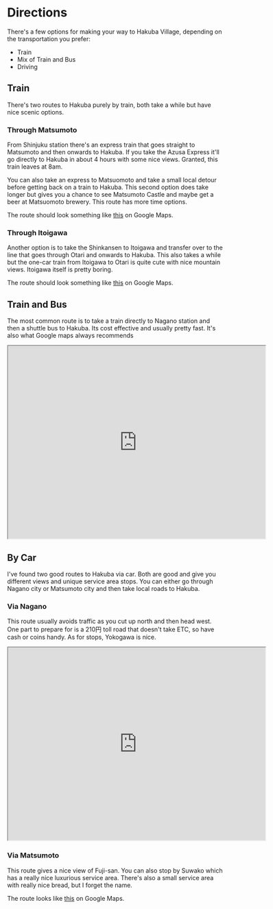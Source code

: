 # Directions

There's a few options for making your way to Hakuba Village, depending on the
transportation you prefer:
* Train
* Mix of Train and Bus
* Driving

## Train

There's two routes to Hakuba purely by train, both take a while but have nice
scenic options.

### Through Matsumoto

From Shinjuku station there's an express train that goes straight to Matsumoto
and then onwards to Hakuba.  If you take the Azusa Express it'll go directly to
Hakuba in about 4 hours with some nice views.  Granted, this train leaves at 8am.

You can also take an express to Matsuomoto and take a small local detour before
getting back on a train to Hakuba.  This second option does take longer but
gives you a chance to see Matsumoto Castle and maybe get a beer at Matsuomoto
brewery.  This route has more time options.

The route should look something like
[this](https://maps.app.goo.gl/55VR1YKqfciSTSYT8) on Google Maps.

### Through Itoigawa

Another option is to take the Shinkansen to Itoigawa and transfer over to the
line that goes through Otari and onwards to Hakuba.  This also takes a while
but the one-car train from Itoigawa to Otari is quite cute with nice mountain
views.  Itoigawa itself is pretty boring.

The route should look something like
[this](https://maps.app.goo.gl/vui1CKwWht8LorV58) on Google Maps.

## Train and Bus

The most common route is to take a train directly to Nagano station and then a
shuttle bus to Hakuba.  Its cost effective and usually pretty fast.  It's also
what Google maps always recommends

<iframe src="https://www.google.com/maps/embed?pb=!1m28!1m12!1m3!1d1645325.2235269945!2d137.49173510627924!3d36.34804033194915!2m3!1f0!2f0!3f0!3m2!1i1024!2i768!4f13.1!4m13!3e3!4m5!1s0x60188bfbd89f700b%3A0x277c49ba34ed38!2sTokyo%20Station%2C%20JR%20Tokyo%20Station%2C%201%20Chome-9%20Marunouchi%2C%20Chiyoda%20City%2C%20Tokyo!3m2!1d35.6812362!2d139.7671248!4m5!1s0x5ff7d203886194b9%3A0x37911e46ad9fa4!2sHakuba%20Station%2C%20Hokuj%C5%8D%2C%20Hakuba%2C%20Kitaazumi%20District%2C%20Nagano%20399-9301!3m2!1d36.695734699999996!2d137.8635273!5e0!3m2!1sen!2sjp!4v1707023143197!5m2!1sen!2sjp" width="600" height="450" style={{border:0}} allowfullscreen="" loading="lazy" referrerpolicy="no-referrer-when-downgrade"></iframe>

## By Car

I've found two good routes to Hakuba via car.  Both are good and give you
different views and unique service area stops.  You can either go through
Nagano city or Matsumoto city and then take local roads to Hakuba.

### Via Nagano

This route usually avoids traffic as you cut up north and then head west.  One
part to prepare for is a 210円 toll road that doesn't take ETC, so have cash or
coins handy.  As for stops, Yokogawa is nice.

<iframe
src="https://www.google.com/maps/embed?pb=!1m28!1m12!1m3!1d1649705.5351884472!2d137.47408152860342!3d36.14023799398684!2m3!1f0!2f0!3f0!3m2!1i1024!2i768!4f13.1!4m13!3e0!4m5!1s0x60188b4046e3f71d%3A0x85ab1d92ef294edf!2sEbisu%20Station%2C%20JR%20Ebisu%20Building%2C%201%20Chome-5%20Ebisuminami%2C%20Shibuya%20City%2C%20Tokyo!3m2!1d35.6467145!2d139.71008179999998!4m5!1s0x5ff7d203886194b9%3A0x37911e46ad9fa4!2sHakuba%20Station%2C%20Hokuj%C5%8D%2C%20Hakuba%2C%20Kitaazumi%20District%2C%20Nagano%20399-9301!3m2!1d36.695734699999996!2d137.8635273!5e0!3m2!1sen!2sjp!4v1707023247563!5m2!1sen!2sjp"
width="600" height="450" style={{border:0}} allowfullscreen="" loading="lazy"
referrerpolicy="no-referrer-when-downgrade"></iframe>

### Via Matsumoto

This route gives a nice view of Fuji-san.  You can also stop by Suwako which
has a really nice luxurious service area.  There's also a small service area
with really nice bread, but I forget the name.

The route looks like [this](https://maps.app.goo.gl/9XU3JLaADaL16Fpu9) on
Google Maps.
